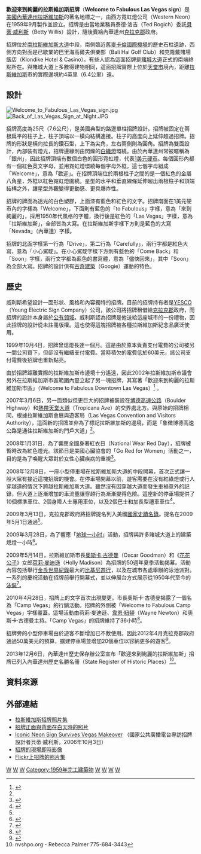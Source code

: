{{Infobox NRHP
| name = 「歡迎來到絢麗的拉斯維加斯」招牌<br><small>The "Welcome to Fabulous Las Vegas" Sign</small>
| image = Welcome_to_fabulous_las_vegas_sign.jpg
| caption = 位於[[賭城大道|賭城大道]]南端的招牌歡迎著遊客的到訪
| location = [[內華達州|內華達州]][[天堂市|天堂市]][[拉斯維加斯大道南|拉斯維加斯大道南]]5100號
| lat_degrees = 36
| lat_minutes = 4
| lat_seconds = 55.4
| lat_direction = N
| long_degrees = 115
| long_minutes = 10
| long_seconds = 22
| long_direction = W
| locmapin = Nevada
| built = 1959年
| architect = [[貝蒂·威利斯|貝蒂·威利斯]]（Betty Willis）<br/>泰德·洛吉（Ted Rogich）
| architecture = [[古奇建築|古奇建築]]
| added = 2009年5月1日<ref name="weekly">{{cite web |title=Weekly List of Actions Taken on Properties |date=May 8, 2009 |url=http://www.nps.gov/history/nr/listings/20090508.HTM |publisher=National Park Service |accessdate=2009-05-08 |archive-date=2013-12-27 |archive-url=https://web.archive.org/web/20131227134644/http://www.nps.gov/history/nr/listings/20090508.HTM |dead-url=no }}</ref>
| governing_body = 
| refnum = 09000284<ref name="weekly"/>
}}

'''歡迎來到絢麗的拉斯維加斯招牌'''（'''Welcome to Fabulous Las Vegas sign'''）是[[美國|美國]][[內華達州|內華達州]][[拉斯維加斯|拉斯維加斯]]的著名地標之一，由西方霓虹燈公司（Western Neon）在1959年9月製作並設立。招牌是由當地業務員泰德·洛吉（Ted Rogich）委託[[貝蒂·威利斯|貝蒂·威利斯]]（Betty Willis）設計，隨後賣給內華達州[[克拉克縣_(內華達州)|克拉克郡]]政府。

招牌位於[[拉斯維加斯大道|南拉斯維加斯大道]]中段，南側臨近舊[[麥卡倫國際機場|麥卡倫國際機場]]的歷史石柱遺跡，西側方向對面是已歇業的巴里海高爾夫俱樂部（Bali Hai Golf Club）和克隆戴賭場飯店（Klondike Hotel & Casino）。有些人認為這面招牌是[[賭城大道|賭城大道]]正式的南端終點所在。與賭城大道上多數得建物相同，這面招牌實際上位於[[天堂市|天堂市]]境內，距離[[拉斯維加斯|拉斯維加斯]]市的實際邊境約4英里（6.4公里）遠。

== 設計 ==
[[File:Welcome_to_Fabulous_Las_Vegas_sign.jpg|thumb]]
[[File:Back_of_Las_Vegas_Sign_at_Night.JPG|thumb]]

招牌高度為25尺（7.6公尺），是美國典型的路邊單柱招牌設計。招牌被固定在兩根扁平的柱子上，柱子頂端以一橫向結構連接。柱子的高度向上延伸超過招牌。招牌的形狀是橫向拉長的鑽石型，上下為尖角，左右兩側則為圓角。招牌為雙面設計，內部裝有燈光，招牌邊緣則由閃爍的[[電燈泡|白織燈]]環繞。由於內華達州常被暱稱為「銀州」，因此招牌頂端有數個白色的圓形霓虹燈，代表[[1美元硬币|1美元硬币]]。每個圓形內都有一個紅色英文字母，並用霓虹燈環繞每個字母外框，這七個字母組成「Welcome」，意為「歡迎」。在招牌頂端位於兩根柱子之間的是一個紅色的金屬八角星，外框以紅色霓虹燈圍繞。星型的水平和垂直線條延伸超出兩根柱子和頂端結構之外，讓星型外觀變得更動感、更具爆炸性。

招牌的牌面為透光的白色塑膠，上面漆有藍色和紅色的文字。招牌南面在1美元硬币內的字樣為「Welcome」，下面則有藍色的「to Fabulous」字樣，意為「來到絢麗的」，採用1950年代風格的字體，換行後是紅色的「Las Vegas」字樣，意為「拉斯維加斯」，全部皆為大寫。在拉斯維加斯字樣下方則是藍色的大寫「Nevada」（內華達）字樣。

招牌的北面字樣第一行為「Drive」，第二行為「Carefully」，兩行字都是紅色大寫，意為「小心駕駛」。在小心駕駛字樣下方則有藍色的「Come Back」和「Soon」字樣，兩行文字都為藍色的書寫體，意為「儘快回來」，其中「Soon」為全部大寫。招牌的設計俱有[[古奇建築|古奇建築]]（Googie）運動的特色。

== 歷史 ==
威利斯希望設計一面形狀、風格和內容獨特的招牌。目前的招牌持有者是[[Young_Electric_Sign_Company|YESCO]]（Young Electric Sign Company）公司，該公司將招牌租借給[[克拉克縣_(內華達州)|克拉克郡]]政府，而招牌的設計本身屬於[[公有领域|公有领域]]。威利斯認為招牌是他送給這座城市的一份禮物，因此招牌的設計從未註冊版權。這也使得這塊招牌被各種拉斯維加斯紀念品廣泛使用。

1999年10月4日，招牌曾熄燈長達一個月。這是由於原本負責支付電費的公司被另一間公司買下，但卻沒有繼續支付電費。當時積欠的電費低於60美元，該公司支付電費後招牌也重新點亮。

由於招牌距離實際的拉斯維加斯市邊境十分遙遠，因此2002年拉斯維加斯市議會另外在拉斯維加斯市區範圍內豎立起了另一塊招牌，其寫著「歡迎來到絢麗的拉斯維加斯市區」（Welcome to Fabulous Downtown Las Vegas）<ref name=askmrsun>{{cite news |url= http://www.lasvegassun.com/news/2008/nov/25/ask-mr-sun/ |title= Ask Mr. Sun: The Welcome to Fabulous Las Vegas Sign |work= Las Vegas Sun |date= 2008-11-25 |accessdate= 2010-04-21 |archive-date= 2021-03-23 |archive-url= https://web.archive.org/web/20210323170426/https://lasvegassun.com/news/2008/nov/25/ask-mr-sun/ |dead-url= no }}</ref> 。

2007年3月6日，另一面類似但更巨大的招牌被裝設在[[內華達州道582|博德高速公路]]（Boulder Highway）和[[熱帶天堂大道|熱帶天堂大道]]（Tropicana Ave）的交界處北方。與原始的招牌相同，根據拉斯維加斯會展與遊客局（Las Vegas Convention and Visitors Authority），這面新的招牌並非為了標記拉斯維加斯的邊境，而是「象徵博德高速公路是通往拉斯維加斯的門戶大道」<ref name=askmrsun />。

2008年1月31日，為了響應全國身著紅衣日（National Wear Red Day），招牌被暫時改為紅色燈光。該節日是美國心臟協會的「Go Red for Women」活動之一，目的是為了喚醒大眾對於女性心臟疾病的重視<ref>{{cite web |title=Welcome to Las Vegas Sign Turns Red |url=http://www.lasvegasvegas.com/2008/01/welcome_to_las_vegas_sign_turn.php |work=LasVegasVegas.com |publisher= |date=2008-01-31 |accessdate= |page= |deadurl=yes |archiveurl=https://web.archive.org/web/20091005010324/http://www.lasvegasvegas.com/2008/01/welcome_to_las_vegas_sign_turn.php |archivedate=2009-10-05 }}</ref>。

2008年12月8日，一座小型停車場在拉斯維加斯大道的中段開幕，首次正式讓一般大眾有接近這塊招牌的機會。在停車場開幕以前，遊客需要在沒有紅綠燈或行人穿越道的情況下跨越拉斯維加斯大道。雖然沒有因穿越大道而發生車禍意外的記錄，但大道上逐漸增加的車流量讓穿越行為漸漸變得危險。這座新的停車場提供了10個標準車位、2個身障人士專用車位，以及2個巴士和加長型禮車車位<ref>{{cite news |first=Scott |last=Wyland |title=Iconic sign more welcoming |url=http://www.lvrj.com/news/35789264.html |work=Las Vegas Review-Journal |date=2008-12-09 |accessdate= |page= |archive-date=2012-04-02 |archive-url=https://web.archive.org/web/20120402150118/http://www.lvrj.com/news/35789264.html |dead-url=no }}</ref>。

2009年3月13日，克拉克郡政府將招牌提名列入美國[[國家史蹟名錄|國家史蹟名錄]]。提名在2009年5月1日通過<ref name="weekly"/>。

2009年3月28日，為了響應「[[地球一小时|地球一小时]]」活動，招牌與許多賭城大道上的建築熄燈一小時<ref>{{cite news |first=KLAS |authorlink= |coauthors= |title=Las Vegas Goes Dark For Earth Hour |url=http://www.8newsnow.com/Global/story.asp?S=10090230&nav=menu102_2 |location=Las Vegas |publisher=KLAS-TV |date=2009-03-28 |accessdate= |page= |deadurl=yes |archiveurl=https://web.archive.org/web/20140301101453/http://www.8newsnow.com/Global/story.asp?S=10090230&nav=menu102_2 |archivedate=2014年3月1日 |df= }}</ref>。

2009年5月14日，拉斯維加斯市長[[奧斯卡·古德曼|奧斯卡·古德曼]]（Oscar Goodman）和《[[花花公子|花花公子]]》女郎[[荷莉·麥迪遜|荷莉·麥迪遜]]（Holly Madison）為招牌的50週年夏季活動揭幕。活動內容包括舉行[[金氏世界紀錄|金氏世界紀錄]]最大的[[比基尼泳衣|比基尼]][[遊行|遊行]]，以及在城市各處舉辦的泳池派對。一系列的慶祝活動在招牌前舉行開幕式，並以伸展台方式展示從1950年代至今的[[泳裝|泳裝]]<ref>{{cite news |first=Melissa |last=Arseniuk |title=Goodman, Holly Madison welcome summer, set bikini record |url=http://www.lasvegassun.com/news/2009/may/14/las-vegas-mayor-goodman-teams-holly-madison-bikini/ |work=Las Vegas Sun |date=2009-05-14 |accessdate= |page= |archive-date=2021-02-13 |archive-url=https://web.archive.org/web/20210213215713/https://lasvegassun.com/news/2009/may/14/las-vegas-mayor-goodman-teams-holly-madison-bikini/ |dead-url=no }}</ref>。

2010年4月28日，招牌上的文字首次出現變更。市長奧斯卡·古德曼揭露了一個名為「Camp Vegas」的行銷活動。招牌的外側被「Welcome to Fabulous Camp Vegas」字樣覆蓋。這場活動由荷莉·麥迪遜、[[韋恩·紐頓|韋恩·紐頓]]（Wayne Newton）和奧斯卡·古德曼主持。「Camp Vegas」的招牌維持了36小時<ref>{{cite news |url=http://www.ktnv.com/Global/story.asp?S=12399196 |title=Las Vegas becomes Camp Vegas |author= |date=2010-04-29 |location=Las Vegas |publisher=KTNV-TV |accessdate=2010-05-01 |deadurl=yes |archiveurl=https://web.archive.org/web/20100502152559/http://www.ktnv.com/Global/story.asp?S=12399196 |archivedate=2010年5月2日 |df= }}</ref>。

招牌旁的小型停車場由於遊客不斷增加已不敷使用。因此2012年4月克拉克郡政府通過50萬美元的預算，擴建停車場並增加20個車位以容納更多的遊客<ref>{{cite news |first= Joe |last= Schoenmann |url= http://www.lasvegassun.com/news/2012/apr/17/county-expand-parking-lot-las-vegas-welcome-sign/ |title= County to expand parking lot at Las Vegas welcome sign |work= Las Vegas Sun |date= 2012-04-17 |accessdate= 2014-02-23 |archive-date= 2020-11-27 |archive-url= https://web.archive.org/web/20201127012735/https://lasvegassun.com/news/2012/apr/17/county-expand-parking-lot-las-vegas-welcome-sign/ |dead-url= no }}</ref>。

2013年12月6日，內華達州歷史保存辦公室宣布「歡迎來到絢麗的拉斯維加斯」招牌已列入內華達州歷史名勝名冊（State Register of Historic Places）<ref>nvshpo.org - Rebecca Palmer 775-684-3443</ref>。

== 資料來源 ==
{{reflist|2}}

== 外部連結 ==
{{Commons category|Welcome to Fabulous Las Vegas sign}}
*[https://web.archive.org/web/20140517215335/http://lasvegassignphotos.com/ 拉斯維加斯招牌照片集]
*[https://web.archive.org/web/20060903071005/http://casinogambling.about.com/library/photo/bllvsign.htm 招牌正面與背面在白天時的照片]
*[http://www.npr.org/templates/story/story.php?storyId=6188313 Iconic Neon Sign Survives Vegas Makeover] {{Wayback|url=http://www.npr.org/templates/story/story.php?storyId=6188313 |date=20180112160200 }}（國家公共廣播電台專訪招牌設計者貝蒂·威利斯，2006年10月3日）
*[http://www.earthcam.com/usa/nevada/lasvegas/index.php?cam=sign_hd 招牌的現場即時影像] {{Wayback|url=http://www.earthcam.com/usa/nevada/lasvegas/index.php?cam=sign_hd |date=20210120202518 }}
*[http://www.flickr.com/photos/gamingfloor/galleries/72157627368116244 Flickr上招牌的照片集]

{{賭城大道}}

[[Category:賭城大道|W]]
[[Category:獨立招牌|W]]
[[Category:古奇建築|W]]
[[Category:1959年完工建築物|Category:1959年完工建築物]]
[[Category:內華達州地標|W]]
[[Category:拉斯維加斯谷旅遊景點|W]]
[[Category:美國國家史蹟名錄|W]]
[[Category:天堂市建築物|W]]